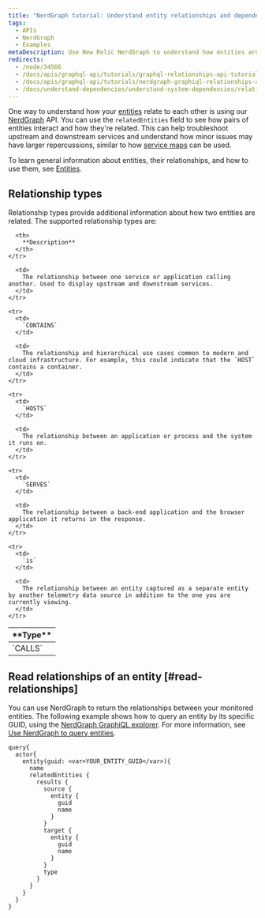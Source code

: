 ```yaml
---
title: "NerdGraph tutorial: Understand entity relationships and dependencies"
tags:
  - APIs
  - NerdGraph
  - Examples
metaDescription: Use New Relic NerdGraph to understand how entities are related.
redirects:
  - /node/34566
  - /docs/apis/graphql-api/tutorials/graphql-relationships-api-tutorial
  - /docs/apis/graphql-api/tutorials/nerdgraph-graphiql-relationships-api-tutorial
  - /docs/understand-dependencies/understand-system-dependencies/relationship-api/relationship-api
---
```


One way to understand how your [entities](/docs/new-relic-one/use-new-relic-one/core-concepts/what-entity-new-relic) relate to each other is using our [NerdGraph](/docs/introduction-new-relic-graphql) API. You can use the `relatedEntities` field to see how pairs of entities interact and how they're related. This can help troubleshoot upstream and downstream services and understand how minor issues may have larger repercussions, similar to how [service maps](/docs/service-maps-dependencies-new-relic-one) can be used.

To learn general information about entities, their relationships, and how to use them, see [Entities](/docs/new-relic-one/use-new-relic-one/core-concepts/what-entity-new-relic).

## Relationship types

Relationship types provide additional information about how two entities are related. The supported relationship types are:

<table>
  <thead>
    <tr>
      <th style={{ width: "200px" }}>
        **Type**
      </th>

      <th>
        **Description**
      </th>
    </tr>
  </thead>

  <tbody>
    <tr>
      <td>
        `CALLS`
      </td>

      <td>
        The relationship between one service or application calling another. Used to display upstream and downstream services.
      </td>
    </tr>

    <tr>
      <td>
        `CONTAINS`
      </td>

      <td>
        The relationship and hierarchical use cases common to modern and cloud infrastructure. For example, this could indicate that the `HOST` contains a container.
      </td>
    </tr>

    <tr>
      <td>
        `HOSTS`
      </td>

      <td>
        The relationship between an application or process and the system it runs on.
      </td>
    </tr>

    <tr>
      <td>
        `SERVES`
      </td>

      <td>
        The relationship between a back-end application and the browser application it returns in the response.
      </td>
    </tr>

    <tr>
      <td>
        `is`
      </td>

      <td>
        The relationship between an entity captured as a separate entity by another telemetry data source in addition to the one you are currently viewing.
      </td>
    </tr>
  </tbody>
</table>

## Read relationships of an entity [#read-relationships]

You can use NerdGraph to return the relationships between your monitored entities. The following example shows how to query an entity by its specific GUID, using the [NerdGraph GraphiQL explorer](https://api.newrelic.com/graphiql). For more information, see [Use NerdGraph to query entities](/docs/apis/graphql-api/tutorials/use-new-relic-graphql-api-query-entities).

```
query{
  actor{
    entity(guid: <var>YOUR_ENTITY_GUID</var>){
      name
      relatedEntities {
        results {
          source {
            entity {
              guid
              name
            }
          }
          target {
            entity {
              guid
              name
            }
          }
          type
        }
      }
    }
  }
}
```
